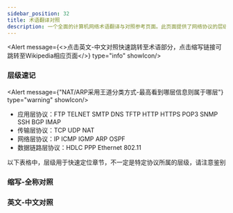 ```yaml
---
sidebar_position: 32
title: 术语翻译对照
description: 一个全面的计算机网络术语翻译与对照参考页面。此页面提供了网络协议的层级分类、常见缩写的全称对照表，以及中英文术语的翻译速查表，旨在帮助学习者快速掌握和理解网络领域的专业词汇。
---
```


<Alert message={<>点击<Link href="/notes/terms#英文-中文对照">英文-中文对照</Link>快速跳转至术语部分，点击缩写链接可跳转至Wikipedia相应页面</>} type="info" showIcon/>

### 层级速记

<Alert message={"NAT/ARP采用王道分类方式-最高看到哪层信息则属于哪层"} type="warning" showIcon/>

* 应用层协议：FTP TELNET SMTP DNS TFTP HTTP HTTPS POP3 SNMP SSH BGP IMAP
* 传输层协议：TCP UDP NAT
* 网络层协议：IP ICMP IGMP ARP OSPF
* 数据链路层协议：HDLC PPP Ethernet 802.11

以下表格中，层级用于快速定位章节，不一定是特定协议所属的层级，请注意鉴别


### 缩写-全称对照

<Table columns={termColumns} dataSource={Terms} pagination={false} style={{ width: '100%' }} size="small"/>

### 英文-中文对照

<Table columns={transColumns} dataSource={Trans} pagination={false} style={{ width: '100%' }} size="small"/>

